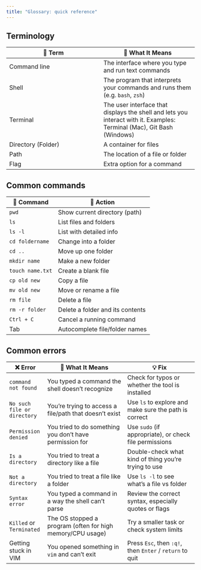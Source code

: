 ```yaml
---
title: "Glossary: quick reference"
---
```


## Terminology

|📓 Term|📖 What It Means|
|---|---|
|Command line|The interface where you type and run text commands|
|Shell|The program that interprets your commands and runs them (e.g. `bash`, `zsh`) |
|Terminal|The user interface that displays the shell and lets you interact with it. Examples: Terminal (Mac), Git Bash (Windows)|
|Directory (Folder)|A container for files|
|Path|The location of a file or folder|
|Flag|Extra option for a command|

## Common commands

|📝 Command| ️💬 Action|
|---|---|
|`pwd`|Show current directory (path)|
|`ls`|List files and folders|
|`ls -l`|List with detailed info|
|`cd foldername`|Change into a folder|
|`cd ..`|Move up one folder|
|`mkdir name`|Make a new folder|
|`touch name.txt`|Create a blank file|
|`cp old new`|Copy a file|
|`mv old new`|Move or rename a file|
|`rm file`|Delete a file|
|`rm -r folder`|Delete a folder and its contents|
|`Ctrl + C`|Cancel a running command|
|Tab|Autocomplete file/folder names|


## Common errors
    
| ❌ Error                        | 📖 What It Means                                                 | 💡 Fix                                                   |
|--------------------------------|------------------------------------------------------------------|-----------------------------------------------------------|
| `command not found`            | You typed a command the shell doesn't recognize                 | Check for typos or whether the tool is installed          |
| `No such file or directory`    | You're trying to access a file/path that doesn't exist          | Use `ls` to explore and make sure the path is correct     |
| `Permission denied`            | You tried to do something you don’t have permission for         | Use `sudo` (if appropriate), or check file permissions    |
| `Is a directory`               | You tried to treat a directory like a file                      | Double-check what kind of thing you're trying to use      |
| `Not a directory`             | You tried to treat a file like a folder                         | Use `ls -l` to see what's a file vs folder                |
| `Syntax error`                 | You typed a command in a way the shell can't parse              | Review the correct syntax, especially quotes or flags     |
| `Killed` or `Terminated`       | The OS stopped a program (often for high memory/CPU usage)      | Try a smaller task or check system limits                 |
| Getting stuck in VIM           | You opened something in `vim` and can't exit                    | Press `Esc`, then `:q!`, then `Enter` / `return` to quit             |
